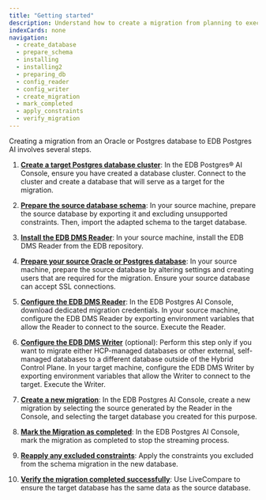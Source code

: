 ```yaml
---
title: "Getting started"
description: Understand how to create a migration from planning to execution.
indexCards: none
navigation:
  - create_database
  - prepare_schema
  - installing
  - installing2
  - preparing_db
  - config_reader
  - config_writer
  - create_migration
  - mark_completed
  - apply_constraints
  - verify_migration
---
```


Creating a migration from an Oracle or Postgres database to EDB Postgres AI involves several steps.

1.  **[Create a target Postgres database cluster](create_database)**: In the EDB Postgres® AI Console, ensure you have created a database cluster. Connect to the cluster and create a database that will serve as a target for the migration.

1.  **[Prepare the source database schema](prepare_schema)**: In your source machine, prepare the source database by exporting it and excluding unsupported constraints. Then, import the adapted schema to the target database.

1.  **[Install the EDB DMS Reader](installing)**: In your source machine, install the EDB DMS Reader from the EDB repository.

1.  **[Prepare your source Oracle or Postgres database](preparing_db)**: In your source machine, prepare the source database by altering settings and creating users that are required for the migration. Ensure your source database can accept SSL connections.

1.  **[Configure the EDB DMS Reader](config_reader)**: In the EDB Postgres AI Console, download dedicated migration credentials. In your source machine, configure the EDB DMS Reader by exporting environment variables that allow the Reader to connect to the source. Execute the Reader.

1.  **[Configure the EDB DMS Writer](config_writer)** (optional): Perform this step only if you want to migrate either HCP-managed databases or other external, self-managed databases to a different database outside of the Hybrid Control Plane. In your target machine, configure the EDB DMS Writer by exporting environment variables that allow the Writer to connect to the target. Execute the Writer.

1.  **[Create a new migration](create_migration)**: In the EDB Postgres AI Console, create a new migration by selecting the source generated by the Reader in the Console, and selecting the target database you created for this purpose.

1.  **[Mark the Migration as completed](mark_completed)**: In the EDB Postgres AI Console, mark the migration as completed to stop the streaming process.

1.  **[Reapply any excluded constraints](apply_constraints)**: Apply the constraints you excluded from the schema migration in the new database.

1.  **[Verify the migration completed successfully](verify_migration)**: Use LiveCompare to ensure the target database has the same data as the source database.
